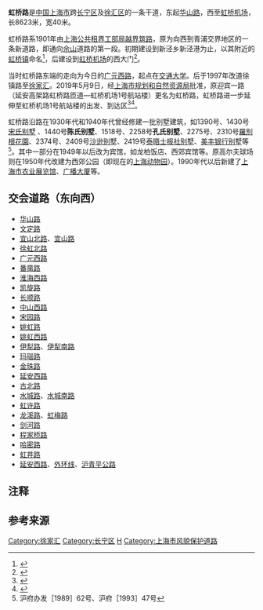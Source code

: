 {{not|虹桥北路|虹桥路站|虹桥镇|虹桥街道}}
{{Infobox China Road
|路牌类型=Shanghai
|中文道路名称=虹桥路
|走向1=东
|走向2=西
|走向1(E)=E
|道路英文名=Hongqiao Rd. 
|走向2(E)=W
|图片=File:201609 Hongqiao Road in Gubei.jpg
|图片说明=虹桥路[[古北|古北]]段
|道路属性=
|道路总长度=8.623
|车速限制=60
|行车线数量=6
|所在地区= {{CHN}}[[上海市|上海市]][[徐汇区|徐汇区]]、[[长宁区|长宁区]]
|起点= [[華山路_(上海)|华山路]]
|终点= [[虹桥机场|虹桥机场]]1号航站楼
|道路命名日期= 
|命名缘由= [[虹桥镇_(上海市)|虹桥镇]]<ref name="dfz" />
|道路旧名= 
|道路动工日期= 1901年
|通车日期= 
|路段主要建筑= [[广播大厦|广播大厦]]、[[上海动物园|上海动物园]]
}}

'''虹桥路'''是[[中国|中国]][[上海市|上海市]]跨[[长宁区|长宁区]]及[[徐汇区|徐汇区]]的一条干道，东起[[华山路_(上海)|华山路]]，西至[[虹桥机场|虹桥机场]]，长8623米，宽40米。

虹桥路系1901年由[[上海公共租界工部局|上海公共租界工部局]][[上海公共租界越界筑路|越界筑路]]，原为向西到青浦交界地区的一条新道路，即通向[[佘山|佘山]]道路的第一段。初期建设到新泾乡新泾港为止，以其附近的[[虹桥镇_(上海市)|虹桥镇]]命名<ref name="dfz">{{cite journal|author1=宇宏|title=法华浜与虹桥路|journal=上海地方志|issue=2009年第五期|url=http://www.shtong.gov.cn/newsite/node2/node70393/node70403/node81795/node81797/userobject1ai109325.html|accessdate=2017-08-04|quote=虹桥路是1901年租界工部局进行大规模越界筑路辟筑的一条道路，起点在海格路（今华山路）杨家厍（今广元路一带），即南洋公学（今交通大学）校门南侧，由此向西，直到新泾乡横沥港{{sic}}为止。当时道路仅有路形，以通往沪西虹桥镇得名。}}</ref>{{NoteTag|按实际记载为到程家桥位置，应该是新泾港，横沥港当时已经在青浦境内。}}，后建设到[[虹桥机场|虹桥机场]]的西大门<ref>{{cite web|title=长宁区志|url=http://www.shtong.gov.cn/Newsite/node2/node4/node2249/changning/node15355/node42173/node62989/userobject1ai27754.html|website=www.shtong.gov.cn|accessdate=2018-02-01|archive-date=2016-03-26|archive-url=https://web.archive.org/web/20160326061558/http://www.shtong.gov.cn/Newsite/node2/node4/node2249/changning/node15355/node42173/node62989/userobject1ai27754.html|dead-url=no}}</ref>。

当时虹桥路东端的走向为今日的[[广元西路|广元西路]]，起点在[[上海交通大学徐汇校区|交通大学]]。后于1997年改道徐镇路至[[徐家汇|徐家汇]]。2019年5月9日，经[[上海市规划和自然资源局|上海市规划和自然资源局]]批准，原迎宾一路（延安高架路虹桥路匝道—虹桥机场1号航站楼）更名为虹桥路，虹桥路进一步延伸至虹桥机场1号航站楼的出发、到达区<ref>{{cite news |author1=何晓 |title=虹桥机场迎宾五路更名为迎宾一路 道路标牌更新已完成 |url=http://www.kankanews.com/a/2019-05-09/0038846212.shtml |accessdate=2021-06-23 |work=[[看看新闻|看看新闻]] |agency=[[上海广播电视台|上海广播电视台]] |date=2019-05-09 |archive-date=2021-06-24 |archive-url=https://web.archive.org/web/20210624203300/http://www.kankanews.com/a/2019-05-09/0038846212.shtml |dead-url=no }}</ref><ref>{{cite news|title=虹桥路延长至虹桥机场T1航站楼 揭秘其前世今生|url=http://sh.sina.com.cn/news/m/2019-05-14/detail-ihvhiqax8591732.shtml|publisher=新浪网|date=2019-05-14|accessdate=2019-08-07|archive-date=2019-08-07|archive-url=https://web.archive.org/web/20190807084941/http://sh.sina.com.cn/news/m/2019-05-14/detail-ihvhiqax8591732.shtml|dead-url=no}}</ref>。

虹桥路沿路在1930年代和1940年代曾经修建一批别墅建筑，如1390号、1430号[[宋氏别墅|宋氏别墅]] 、1440号'''陈氏别墅'''、1518号、2258号'''孔氏别墅'''、2275号、2310号[[羅別根花園|羅別根花園]]、2374号、2409号[[沙逊别墅|沙逊别墅]]、2419号[[泰晤士报社别墅|泰晤士报社别墅]]、[[美丰银行别墅|美丰银行别墅]]等<ref>沪府办发［1989］62号、沪府［1993］47号</ref>。其中一部分在1949年以后改为宾馆，如龙柏饭店、西郊宾馆等。原高尔夫球场则在1950年代改建为西郊公园（即现在的[[上海动物园|上海动物园]]）。1990年代以后新建了[[上海市农业展览馆|上海市农业展览馆]]、[[广播大厦|广播大厦]]等。

== 交会道路（东向西） ==
*[[华山路|华山路]]
*[[文定路|文定路]]
*[[宜山北路|宜山北路]]、[[宜山路_(上海)|宜山路]]
*[[徐虹北路|徐虹北路]]
*[[广元西路|广元西路]]
*[[番禺路|番禺路]]
*[[淮海西路|淮海西路]]
*[[凯旋路_(上海市)|凯旋路]]
*[[长顺路|长顺路]]
*[[中山西路|中山西路]]
*[[宋园路|宋园路]]
*[[姚虹路|姚虹路]]
*[[姚虹西路|姚虹西路]]
*[[伊犁路|伊犁路]]、[[伊犁南路|伊犁南路]]
*[[玛瑙路|玛瑙路]]
*[[金珠路|金珠路]]
*[[延安西路|延安西路]]
*[[古北路|古北路]]
*[[水城路|水城路]]、[[水城南路|水城南路]]
*[[虹许路|虹许路]]
*[[龙溪路(上海)|龙溪路]]、[[虹梅路|虹梅路]]
*[[剑河路|剑河路]]
*[[程家桥路|程家桥路]]
*[[哈密路|哈密路]]
*[[虹井路|虹井路]]
*[[延安西路_(上海)|延安西路]]、[[上海外环高速公路|外环线]]、[[沪青平公路|沪青平公路]]
== 注释 ==
<references group="註" />

== 参考来源 ==
{{reflist}}

{{徐家汇}}
{{模板:上海市区三横三纵主干道}}

[[Category:徐家汇|Category:徐家汇]]
[[Category:长宁区|Category:长宁区]]
[[Category:上海道路|H]]
[[Category:上海市风貌保护道路|Category:上海市风貌保护道路]]